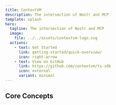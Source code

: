 ```yaml
---
title: ContextVM
description: The intersection of Nostr and MCP
template: splash
hero:
  tagline: The intersection of Nostr and MCP
  image:
    file: ../../assets/contextvm-logo.svg
  actions:
    - text: Get Started
      link: getting-started/quick-overview/
      icon: right-arrow
    - text: View on GitHub
      link: https://github.com/contextvm/ts-sdk
      icon: external
      variant: minimal
---
```



## Core Concepts

<CardGrid stagger>
  <IconLinkCard 
    title="Architecture" 
    icon="rocket"
    href="https://github.com/ContextVM/sdk/blob/master/docs/ctxvm-draft-spec.md#complete-protocol-flow"
    description="Learn the foundational concepts and architecture of ContextVM"
  />
  <IconLinkCard 
    title="SDK Documentation" 
    icon="add-document"
    href="ts-sdk/quick-overview/"
    description="Explore our comprehensive documentation and implementation examples"
  />
  <IconLinkCard 
    title="Integrations" 
    icon="puzzle"
    href="spec/ctxvm-draft-spec/"
    description="Discover how ContextVM integrates MCP with Nostr"
  />
  <IconLinkCard 
    title="Tutorials" 
    icon="open-book"
    href="ts-sdk/tutorials/client-server-communication/"
    description="Step-by-step guides to help you build with ContextVM"
  />
</CardGrid>
